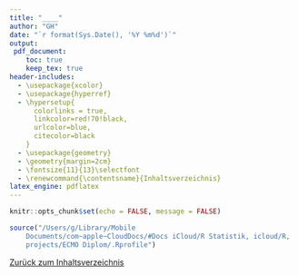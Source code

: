 ```yaml
---
title: "____"
author: "GH"
date: "`r format(Sys.Date(), '%Y %m%d')`"
output:  
 pdf_document:
    toc: true
    keep_tex: true
header-includes:
  - \usepackage{xcolor}
  - \usepackage{hyperref}
  - \hypersetup{
      colorlinks = true,
      linkcolor=red!70!black,
      urlcolor=blue,
      citecolor=black
    }
  - \usepackage{geometry}
  - \geometry{margin=2cm}
  - \fontsize{11}{13}\selectfont
  - \renewcommand{\contentsname}{Inhaltsverzeichnis}
latex_engine: pdflatex
---
```


```r
knitr::opts_chunk$set(echo = FALSE, message = FALSE)
```

```r
source("/Users/g/Library/Mobile
    Documents/com~apple~CloudDocs/#Docs iCloud/R Statistik, icloud/R,
    projects/ECMO Diplom/.Rprofile")
```

\label{toc}
\tableofcontents


[Zurück zum Inhaltsverzeichnis](#toc)
